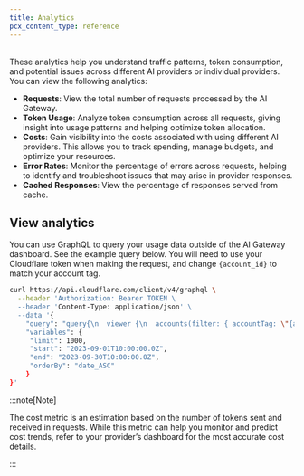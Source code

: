 ```yaml
---
title: Analytics
pcx_content_type: reference
---
```



<Render file="analytics-overview" /> <br />
These analytics help you understand traffic patterns, token consumption, and
potential issues across different AI providers or individual providers. You can
view the following analytics:

- **Requests**: View the total number of requests processed by the AI Gateway.
- **Token Usage**: Analyze token consumption across all requests, giving insight into usage patterns and helping optimize token allocation.
- **Costs**: Gain visibility into the costs associated with using different AI providers. This allows you to track spending, manage budgets, and optimize your resources.
- **Error Rates**: Monitor the percentage of errors across requests, helping to identify and troubleshoot issues that may arise in provider responses.
- **Cached Responses**: View the percentage of responses served from cache.

## View analytics

<Tabs> <TabItem label="Dashboard">

<Render file="analytics-dashboard" />

</TabItem> <TabItem label="graphql">

You can use GraphQL to query your usage data outside of the AI Gateway dashboard. See the example query below. You will need to use your Cloudflare token when making the request, and change `{account_id}` to match your account tag.

```bash title="Request"
curl https://api.cloudflare.com/client/v4/graphql \
  --header 'Authorization: Bearer TOKEN \
  --header 'Content-Type: application/json' \
  --data '{
    "query": "query{\n  viewer {\n	accounts(filter: { accountTag: \"{account_id}\" }) {\n	requests: aiGatewayRequestsAdaptiveGroups(\n    	limit: $limit\n    	filter: { datetimeHour_geq: $start, datetimeHour_leq: $end }\n    	orderBy: [datetimeMinute_ASC]\n  	) {\n    	count,\n    	dimensions {\n        	model,\n        	provider,\n        	gateway,\n        	ts: datetimeMinute\n    	}\n    	\n  	}\n    	\n	}\n  }\n}",
    "variables": {
   	 "limit": 1000,
   	 "start": "2023-09-01T10:00:00.0Z",
   	 "end": "2023-09-30T10:00:00.0Z",
   	 "orderBy": "date_ASC"
    }
}'
```

</TabItem> </Tabs>

:::note[Note]

The cost metric is an estimation based on the number of tokens sent and received in requests. While this metric can help you monitor and predict cost trends, refer to your provider’s dashboard for the most accurate cost details.

:::
